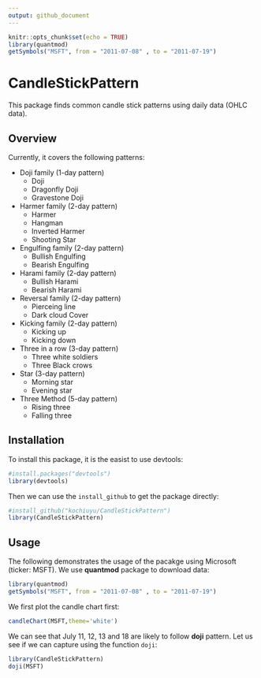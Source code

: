 ```yaml
---
output: github_document
---
```


```r
knitr::opts_chunk$set(echo = TRUE)
library(quantmod)
getSymbols("MSFT", from = "2011-07-08" , to = "2011-07-19")
```

# CandleStickPattern

This package finds common candle stick patterns using daily data (OHLC data).

## Overview

Currently, it covers the following patterns:

- Doji family (1-day pattern)
    - Doji
    - Dragonfly Doji
    - Gravestone Doji

- Harmer family (2-day pattern)
    - Harmer
    - Hangman
    - Inverted Harmer
    - Shooting Star

- Engulfing family  (2-day pattern)
    - Bullish Engulfing
    - Bearish Engulfing
    
- Harami family (2-day pattern)
    - Bullish Harami
    - Bearish Harami
    
- Reversal family (2-day pattern)
    - Pierceing line
    - Dark cloud Cover
    
- Kicking family  (2-day pattern)
    - Kicking up
    - Kicking down

- Three in a row (3-day pattern)
    - Three white soldiers
    - Three Black crows
    
- Star (3-day pattern)
    - Morning star
    - Evening star
    
- Three Method (5-day pattern)
    - Rising three
    - Falling three
    
## Installation

To install this package, it is the easist to use devtools:

```r
#install.packages("devtools")
library(devtools)
```

Then we can use the `install_github` to get the package directly:

```r
#install_github("kochiuyu/CandleStickPattern")
library(CandleStickPattern)
```


## Usage

The following demonstrates the usage of the pacakge using Microsoft (ticker: MSFT). We use **quantmod** package to download data:

```r
library(quantmod)
getSymbols("MSFT", from = "2011-07-08" , to = "2011-07-19")
```

We first plot the candle chart first: 

```r
candleChart(MSFT,theme='white')
```

We can see that July 11, 12, 13 and 18 are likely to follow **doji** pattern. Let us see if we can capture using the function `doji`:

```r
library(CandleStickPattern)
doji(MSFT)
```

